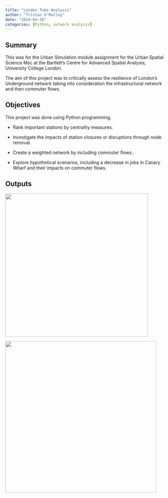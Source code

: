 ```yaml
---
title: "London Tube Analysis"
author: "Tristan O'Malley"
date: "2024-04-26"
categories: [Python, network analysis]
---
```


## Summary

This was for the Urban Simulation module assignment for the Urban Spatial Science Msc at the Bartlett's Centre for Advanced Spatial Analysis, University College London.

The aim of this project was to critically assess the resilience of London's Underground network taking into consideration the infrastructural network and then commuter flows.

## Objectives

This project was done using Python programming.

-   Rank important stations by centrality measures.

-   Investigate the impacts of station closures or disruptions through node removal.

-   Create a weighted network by including commuter flows.

-   Explore hypothetical scenarios, including a decrease in jobs in Canary Wharf and their impacts on commuter flows.

## Outputs

![](images/Screenshot 2024-04-29 123027.png){fig-align="center" width="448"}

![](images/Screenshot 2024-04-29 123200.png){fig-align="center" width="474"}
